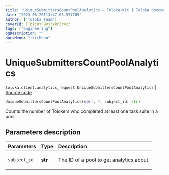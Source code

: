 ```yaml
---
title: "UniqueSubmittersCountPoolAnalytics — Toloka-Kit | Toloka documentation"
date: "2023-06-20T13:47:05.577785"
author: ["Toloka Team"]
coverId: F_bIcOYF9yjrxkPZrXc3
tags: ["engineering"]
ogDescription: ""
docsMenu: "tkitMenu"
---
```


# UniqueSubmittersCountPoolAnalytics

`toloka.client.analytics_request.UniqueSubmittersCountPoolAnalytics` | [Source code](https://github.com/Toloka/toloka-kit/blob/v1.2.0/src/client/analytics_request.py#L139)

```python
UniqueSubmittersCountPoolAnalytics(self, *, subject_id: str)
```

Counts the number of Tolokers who completed at least one task suite in a pool.

## Parameters description

| Parameters | Type | Description |
| :----------| :----| :-----------|
`subject_id`|**str**|<p>The ID of a pool to get analytics about.</p>